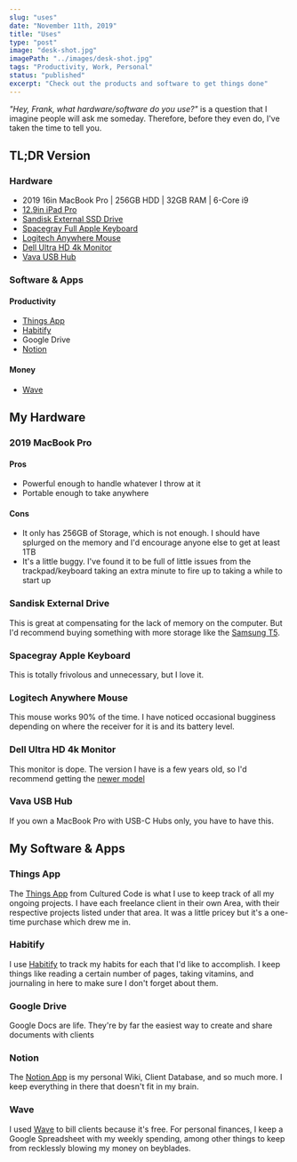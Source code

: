 ```yaml
---
slug: "uses"
date: "November 11th, 2019"
title: "Uses"
type: "post"
image: "desk-shot.jpg"
imagePath: "../images/desk-shot.jpg"
tags: "Productivity, Work, Personal"
status: "published"
excerpt: "Check out the products and software to get things done"
---
```


_"Hey, Frank, what hardware/software do you use?"_ is a question that I imagine people will ask me someday. Therefore, before they even do, I've taken the time to tell you.

## TL;DR Version

### Hardware

- 2019 16in MacBook Pro | 256GB HDD | 32GB RAM | 6-Core i9
- [12.9in iPad Pro][6]
- [Sandisk External SSD Drive][5]
- [Spacegray Full Apple Keyboard][1]
- [Logitech Anywhere Mouse][2]
- [Dell Ultra HD 4k Monitor][3]
- [Vava USB Hub][4]

### Software & Apps

#### Productivity

- [Things App][9]
- [Habitify][10]
- Google Drive
- [Notion][11]

#### Money

- [Wave][12]

## My Hardware

### 2019 MacBook Pro

#### Pros

- Powerful enough to handle whatever I throw at it
- Portable enough to take anywhere

#### Cons

- It only has 256GB of Storage, which is not enough. I should have splurged on the memory and I'd encourage anyone else to get at least 1TB
- It's a little buggy. I've found it to be full of little issues from the trackpad/keyboard taking an extra minute to fire up to taking a while to start up

### Sandisk External Drive

This is great at compensating for the lack of memory on the computer. But I'd recommend buying something with more storage like the [Samsung T5][7].

### Spacegray Apple Keyboard

This is totally frivolous and unnecessary, but I love it.

### Logitech Anywhere Mouse

This mouse works 90% of the time. I have noticed occasional bugginess depending on where the receiver for it is and its battery level.

### Dell Ultra HD 4k Monitor

This monitor is dope. The version I have is a few years old, so I'd recommend getting the [newer model][8]

### Vava USB Hub

If you own a MacBook Pro with USB-C Hubs only, you have to have this.

## My Software & Apps

### Things App

The [Things App][9] from Cultured Code is what I use to keep track of all my ongoing projects. I have each freelance client in their own Area, with their respective projects listed under that area. It was a little pricey but it's a one-time purchase which drew me in.

### Habitify

I use [Habitify][10] to track my habits for each that I'd like to accomplish. I keep things like reading a certain number of pages, taking vitamins, and journaling in here to make sure I don't forget about them.

### Google Drive

Google Docs are life. They're by far the easiest way to create and share documents with clients

### Notion

The [Notion App][11] is my personal Wiki, Client Database, and so much more. I keep everything in there that doesn't fit in my brain.

### Wave

I used [Wave][12] to bill clients because it's free. For personal finances, I keep a Google Spreadsheet with my weekly spending, among other things to keep from recklessly blowing my money on beyblades.

[1]: https://www.apple.com/shop/product/MQ052LL/A/magic-keyboard-with-numeric-keypad-us-english-silver?afid=p238%7CsqSvTMyDX-dc_mtid_1870765e38482_pcrid_348109356936_pgrid_20669135887_&cid=aos-us-kwgo-btb--slid---product-&fnode=9d
[2]: https://smile.amazon.com/gp/product/B071VK5KXN/ref=ppx_yo_dt_b_asin_title_o05_s00?ie=UTF8&psc=1
[3]: https://smile.amazon.com/gp/product/B00PC9HFO8/ref=ppx_yo_dt_b_asin_title_o05_s01?ie=UTF8&psc=1
[4]: https://smile.amazon.com/gp/product/B079GSMZ7G/ref=ppx_yo_dt_b_asin_title_o06_s00?ie=UTF8&psc=1
[5]: https://smile.amazon.com/gp/product/B078STRHBX/ref=ppx_yo_dt_b_asin_title_o08_s00?ie=UTF8&psc=1
[6]: https://apple.com/shop/buy-ipad/ipad-pro/12.9-inch-display-64gb-space-gray-wifi
[7]: https://smile.amazon.com/Samsung-T5-Portable-SSD-MU-PA500B/dp/B073H4GPLQ/ref=sr_1_4?keywords=samsung%2Bssd&qid=1573524974&sr=8-4&th=1
[8]: https://smile.amazon.com/Dell-Ultrasharp-U2718Q-27-Inch-Monitor/dp/B073VYVX5S/ref=pd_bxgy_147_img_3/139-4519639-1172533?_encoding=UTF8&pd_rd_i=B073VYVX5S&pd_rd_r=ce6e9c22-8983-41fa-a21d-5950ea6f20f0&pd_rd_w=Gu6SL&pd_rd_wg=epltJ&pf_rd_p=09627863-9889-4290-b90a-5e9f86682449&pf_rd_r=D5N9A4V37R6RSDY445JF&psc=1&refRID=D5N9A4V37R6RSDY445JF
[9]: https://culturedcode.com/things/
[10]: https://www.habitify.me/
[11]: https://www.notion.so/
[12]: https://www.waveapps.com/
